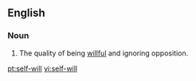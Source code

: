 ==English==

===Noun===
{{en-noun|sg=[[self]]-[[will]]|-}}

# The quality of being [[willful]] and ignoring opposition.

[[pt:self-will]]
[[vi:self-will]]